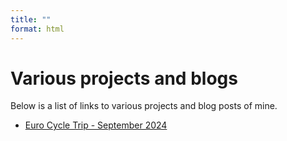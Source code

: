 ```yaml
---
title: ""
format: html
---
```


# Various projects and blogs

Below is a list of links to various projects and blog posts of mine.

-   [Euro Cycle Trip - September 2024](euro_cycle.html)

